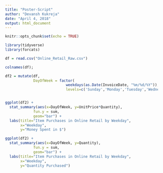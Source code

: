 ```yaml
---
title: "Poster-Script"
author: "Devansh Kukreja"
date: "April 4, 2018"
output: html_document
---
```


```r
knitr::opts_chunk$set(echo = TRUE)
```

```r
library(tidyverse)
library(forcats)
```

```r
df = read.csv("Online_Retail_Raw.csv")

colnames(df);
```

```r
df2 = mutate(df,
             DayOfWeek = factor(
                            weekdays(as.Date(InvoiceDate, "%m/%d/%Y")),
                            levels=c('Sunday','Monday','Tuesday','Wednesday','Thursday','Friday','Saturday')))


ggplot(df2) +
  stat_summary(aes(x=DayOfWeek, y=UnitPrice*Quantity),
             fun.y = sum,
             geom="bar") +
  labs(title="Item Purchases in Online Retail by Weekday",
       x="Weekday",
       y="Money Spent in $")

ggplot(df2) +
  stat_summary(aes(x=DayOfWeek, y=Quantity),
             fun.y = sum,
             geom="bar") +
  labs(title="Item Purchases in Online Retail by Weekday",
       x="Weekday",
       y="Quantity Purchased")
```








